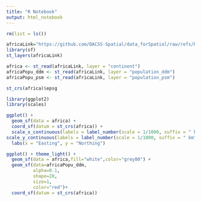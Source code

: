 ```yaml
---
title: "R Notebook"
output: html_notebook
---
```


```r
rm(list = ls())

africaLink="https://github.com/DACSS-Spatial/data_forSpatial/raw/refs/heads/main/WORLD/africa_8857.gpkg"
library(sf)
st_layers(africaLink)
```
```r
africa <- st_read(africaLink, layer = "continent")
africaPopu_ddm <- st_read(africaLink, layer = "population_ddm")
africaPopu_psm <- st_read(africaLink, layer = "population_psm")

```

```r
st_crs(africa)$epsg
```

```r
library(ggplot2)
library(scales)

ggplot() +
  geom_sf(data = africa) +
  coord_sf(datum = st_crs(africa)) + 
  scale_x_continuous(labels = label_number(scale = 1/1000, suffix = " km")) +
scale_y_continuous(labels = label_number(scale = 1/1000, suffix = " km")) +
  labs(x = "Easting", y = "Northing")
```
```r
ggplot() + theme_light() +
  geom_sf(data = africa,fill="white",color="grey80") +
  geom_sf(data=africaPopu_ddm,
          alpha=0.1,
          shape=20,
          size=1,
          color="red")+
  coord_sf(datum = st_crs(africa)) 
  
```

